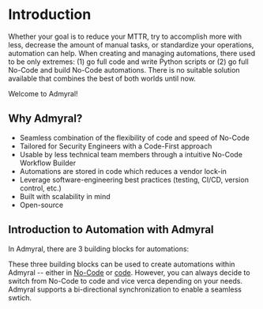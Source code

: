 
# Introduction

Whether your goal is to reduce your MTTR, try to accomplish more with less, decrease the amount of manual tasks, or standardize your operations, automation can help. When creating and managing automations, there used to be only extremes:
(1) go full code and write Python scripts or (2) go full No-Code and build No-Code automations.
There is no suitable solution available that combines the best of both worlds until now.

Welcome to Admyral!

## Why Admyral?

-   Seamless combination of the flexibility of code and speed of No-Code
-   Tailored for Security Engineers with a Code-First approach
-   Usable by less technical team members through a intuitive No-Code Workflow Builder
-   Automations are stored in code which reduces a vendor lock-in
-   Leverage software-engineering best practices (testing, CI/CD, version control, etc.)
-   Built with scalability in mind
-   Open-source

## Introduction to Automation with Admyral

In Admyral, there are 3 building blocks for automations:

<Cards>
	<Card
    	title="Pre-defined actions"
    	href="/pre_defined_actions"
        arrow
    />
    <Card
    	title="Integrations"
    	href="/integrations/integrations"
        arrow
    />
    <Card
    	title="Custom Actions"
    	href="/custom_actions"
        arrow
    />

</Cards>

These three building blocks can be used to create automations within Admyral -- either in [No-Code](/no_code_editor) or [code](/automation_as_code).
However, you can always decide to switch from No-Code to code and vice verca depending on your needs. Admyral supports a bi-directional synchronization to enable a seamless swtich.
